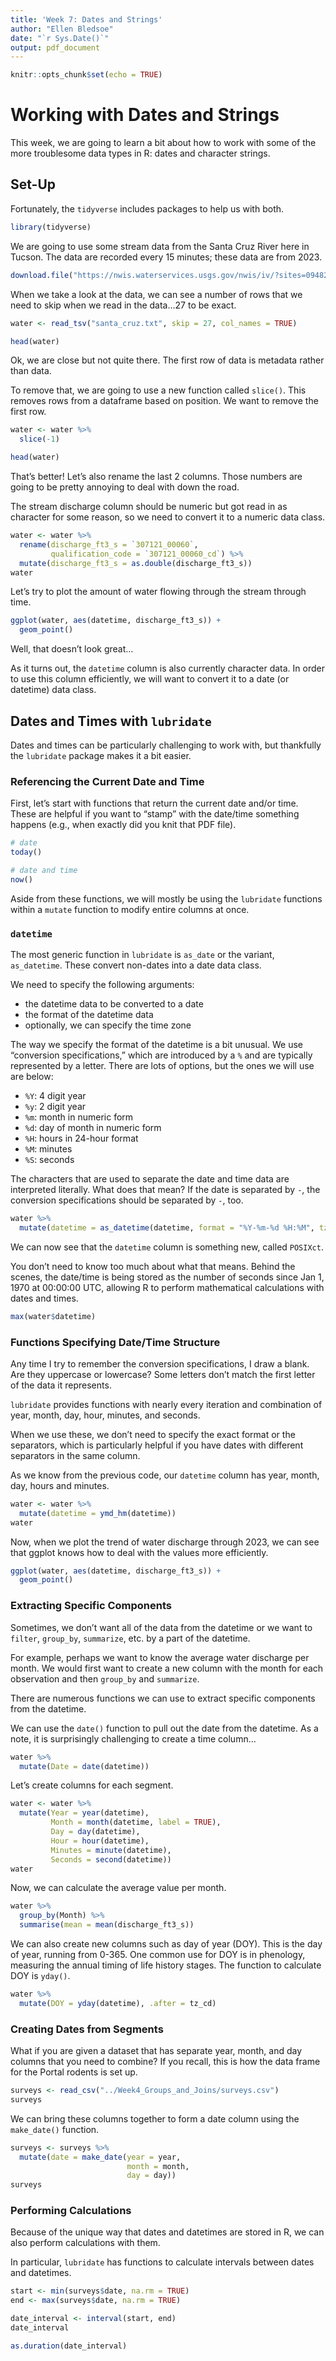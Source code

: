 ```yaml
---
title: 'Week 7: Dates and Strings'
author: "Ellen Bledsoe"
date: "`r Sys.Date()`"
output: pdf_document
---
```


```r
knitr::opts_chunk$set(echo = TRUE)
```

# Working with Dates and Strings

This week, we are going to learn a bit about how to work with some of the more troublesome data types in R: dates and character strings.

## Set-Up

Fortunately, the `tidyverse` includes packages to help us with both.

```r
library(tidyverse)
```

We are going to use some stream data from the Santa Cruz River here in Tucson. The data are recorded every 15 minutes; these data are from 2023.

```r
download.file("https://nwis.waterservices.usgs.gov/nwis/iv/?sites=09482495&parameterCd=00060&startDT=2023-01-01T00:00:00.000-07:00&endDT=2023-12-31T23:59:59.999-07:00&siteStatus=all&format=rdb", "santa_cruz.txt")
```

When we take a look at the data, we can see a number of rows that we need to skip when we read in the data...27 to be exact.

```r
water <- read_tsv("santa_cruz.txt", skip = 27, col_names = TRUE)

head(water)
```

Ok, we are close but not quite there. The first row of data is metadata rather than data.

To remove that, we are going to use a new function called `slice()`. This removes rows from a dataframe based on position. We want to remove the first row.

```r
water <- water %>% 
  slice(-1)

head(water)
```

That's better! Let's also rename the last 2 columns. Those numbers are going to be pretty annoying to deal with down the road.

The stream discharge column should be numeric but got read in as character for some reason, so we need to convert it to a numeric data class.

```r
water <- water %>% 
  rename(discharge_ft3_s = `307121_00060`,
         qualification_code = `307121_00060_cd`) %>% 
  mutate(discharge_ft3_s = as.double(discharge_ft3_s))
water
```

Let's try to plot the amount of water flowing through the stream through time.

```r
ggplot(water, aes(datetime, discharge_ft3_s)) +
  geom_point()
```

Well, that doesn't look great...

As it turns out, the `datetime` column is also currently character data. In order to use this column efficiently, we will want to convert it to a date (or datetime) data class.

## Dates and Times with `lubridate`

Dates and times can be particularly challenging to work with, but thankfully the `lubridate` package makes it a bit easier.

### Referencing the Current Date and Time

First, let's start with functions that return the current date and/or time. These are helpful if you want to "stamp" with the date/time something happens (e.g., when exactly did you knit that PDF file).

```r
# date
today()

# date and time
now()
```

Aside from these functions, we will mostly be using the `lubridate` functions within a `mutate` function to modify entire columns at once.

### `datetime`

The most generic function in `lubridate` is `as_date` or the variant, `as_datetime`. These convert non-dates into a date data class.

We need to specify the following arguments:

-   the datetime data to be converted to a date
-   the format of the datetime data
-   optionally, we can specify the time zone

The way we specify the format of the datetime is a bit unusual. We use "conversion specifications," which are introduced by a `%` and are typically represented by a letter. There are lots of options, but the ones we will use are below:

-   `%Y`: 4 digit year
-   `%y`: 2 digit year
-   `%m`: month in numeric form
-   `%d`: day of month in numeric form
-   `%H`: hours in 24-hour format
-   `%M`: minutes
-   `%S`: seconds

The characters that are used to separate the date and time data are interpreted literally. What does that mean? If the date is separated by `-`, the conversion specifications should be separated by `-`, too.

```r
water %>% 
  mutate(datetime = as_datetime(datetime, format = "%Y-%m-%d %H:%M", tz = "MST"))
```

We can now see that the `datetime` column is something new, called `POSIXct`. 

You don't need to know too much about what that means. Behind the scenes, the date/time is being stored as the number of seconds since Jan 1, 1970 at 00:00:00 UTC, allowing R to perform mathematical calculations with dates and times.

```r
max(water$datetime)
```

### Functions Specifying Date/Time Structure

Any time I try to remember the conversion specifications, I draw a blank. Are they uppercase or lowercase? Some letters don't match the first letter of the data it represents.

`lubridate` provides functions with nearly every iteration and combination of year, month, day, hour, minutes, and seconds. 

When we use these, we don't need to specify the exact format or the separators, which is particularly helpful if you have dates with different separators in the same column.

As we know from the previous code, our `datetime` column has year, month, day, hours and minutes.

```r
water <- water %>% 
  mutate(datetime = ymd_hm(datetime))
water
```

Now, when we plot the trend of water discharge through 2023, we can see that ggplot knows how to deal with the values more efficiently.

```r
ggplot(water, aes(datetime, discharge_ft3_s)) +
  geom_point()

```
### Extracting Specific Components

Sometimes, we don't want all of the data from the datetime or we want to `filter`, `group_by`, `summarize`, etc. by a part of the datetime.

For example, perhaps we want to know the average water discharge per month. We would first want to create a new column with the month for each observation and then `group_by` and `summarize`.

There are numerous functions we can use to extract specific components from the datetime.

We can use the `date()` function to pull out the date from the datetime. As a note, it is surprisingly challenging to create a time column...

```r
water %>% 
  mutate(Date = date(datetime))
```

Let's create columns for each segment.
```r
water <- water %>% 
  mutate(Year = year(datetime),
         Month = month(datetime, label = TRUE),
         Day = day(datetime),
         Hour = hour(datetime),
         Minutes = minute(datetime),
         Seconds = second(datetime))
water
```

Now, we can calculate the average value per month.
```r
water %>% 
  group_by(Month) %>% 
  summarise(mean = mean(discharge_ft3_s))
```

We can also create new columns such as day of year (DOY). This is the day of year, running from 0-365. One common use for DOY is in phenology, measuring the annual timing of life history stages. The function to calculate DOY is `yday()`.

```r
water %>% 
  mutate(DOY = yday(datetime), .after = tz_cd)
```

### Creating Dates from Segments

What if you are given a dataset that has separate year, month, and day columns that you need to combine? If you recall, this is how the data frame for the Portal rodents is set up.

```r
surveys <- read_csv("../Week4_Groups_and_Joins/surveys.csv")
surveys
```

We can bring these columns together to form a date column using the `make_date()` function.

```r
surveys <- surveys %>% 
  mutate(date = make_date(year = year,
                          month = month,
                          day = day))
surveys
```

### Performing Calculations

Because of the unique way that dates and datetimes are stored in R, we can also perform calculations with them.

In particular, `lubridate` has functions to calculate intervals between dates and datetimes.

```r
start <- min(surveys$date, na.rm = TRUE)
end <- max(surveys$date, na.rm = TRUE)

date_interval <- interval(start, end)
date_interval

as.duration(date_interval)
```

